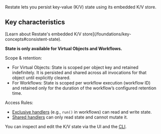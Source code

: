 Restate lets you persist key-value (K/V) state using its embedded K/V store.

## Key characteristics

<Info>
    [Learn about Restate's embedded K/V store](/foundations/key-concepts#consistent-state).
</Info>

**State is only available for Virtual Objects and Workflows.**

Scope & retention:
- For Virtual Objects: State is scoped per object key and retained indefinitely. It is persisted and shared across all invocations for that object until explicitly cleared.
- For Workflows: State is scoped per workflow execution (workflow ID) and retained only for the duration of the workflow’s configured retention time.

Access Rules:
- [Exclusive handlers](/foundations/handlers#handler-behavior) (e.g., `run()` in workflows) can read and write state.
- [Shared handlers](/foundations/handlers#handler-behavior) can only read state and cannot mutate it.

You can inspect and edit the K/V state via the UI and the [CLI](/services/introspection#inspecting-application-state).
